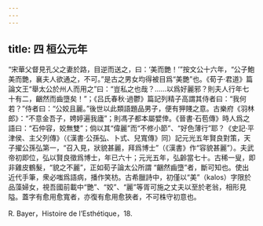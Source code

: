 ```yaml
---
---
---
```

title: 四 桓公元年
---




“宋華父督見孔父之妻於路，目逆而送之，曰：‘美而艷！’”按文公十六年，“公子鮑美而艷，襄夫人欲通之，不可。”是古之男女均得被目爲“美艷”也。《荀子·君道》篇論文王“舉太公於州人而用之”曰：“豈私之也哉？……以爲好麗邪？則夫人行年七十有二，齫然而齒墮矣！”；《吕氏春秋·過鬱》篇記列精子高謂其侍者曰：“我何若？”侍者曰：“公姣且麗。”後世以此類語題品男子，便有狎賤之意。古樂府《羽林郎》：“不意金吾子，娉婷遍我廬”；則馮子都本屬嬖倖。《晉書·石苞傳》時人爲之語曰：“石仲容，姣無雙”；倘以其“偉麗”而“不修小節”、“好色薄行”耶？《史記·平津侯、主父列傳》（《漢書·公孫弘、卜式、兒寬傳》同）記元光五年賢良對策，天子擢公孫弘第一，“召入見，狀貌甚麗，拜爲博士”（《漢書》作“容貌甚麗”）。夫武帝初即位，弘以賢良徵爲博士，年已六十；元光五年，弘齡當七十。古稀一叟，即非雞皮鶴髮，“貌之不麗”，正如荀子論太公所謂 “齫然齒墮”者，斷可知也。使出近代手筆，衆必嗤爲語病，播作笑枋。古希臘詩中，初僅以“美”（kalos）字限於品藻婦女，視吾國前載中“艷”、“姣”、“麗”等胥可施之丈夫以至於老翁，相形見隘。蓋字有愈用愈寬者，亦復有愈用愈狹者，不可株守初意也。

R. Bayer，Histoire de l’Esthétique，18.
